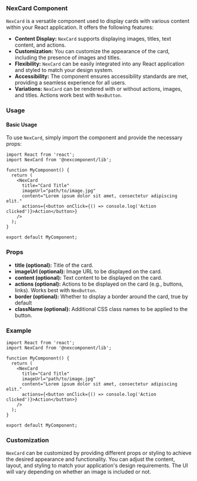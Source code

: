 ### NexCard Component

`NexCard` is a versatile component used to display cards with various content within your React application. It offers the following features:

* **Content Display:** `NexCard` supports displaying images, titles, text content, and actions.
* **Customization:** You can customize the appearance of the card, including the presence of images and titles.
* **Flexibility:** `NexCard` can be easily integrated into any React application and styled to match your design system.
* **Accessibility:** The component ensures accessibility standards are met, providing a seamless experience for all users.
* **Variations:** `NexCard` can be rendered with or without actions, images, and titles. Actions work best with `NexButton`.

### Usage

#### Basic Usage

To use `NexCard`, simply import the component and provide the necessary props:

```tsx
import React from 'react';
import NexCard from '@nexcomponent/lib';

function MyComponent() {
  return (
    <NexCard
      title="Card Title"
      imageUrl="path/to/image.jpg"
      content="Lorem ipsum dolor sit amet, consectetur adipiscing elit."
      actions={<button onClick={() => console.log('Action clicked')}>Action</button>}
    />
  );
}

export default MyComponent;
```

### Props

* **title (optional):** Title of the card.
* **imageUrl (optional):** Image URL to be displayed on the card.
* **content (optional):** Text content to be displayed on the card.
* **actions (optional):** Actions to be displayed on the card (e.g., buttons, links). Works best with `NexButton`.
* **border (optional):** Whether to display a border around the card, true by default
* **className (optional):** Additional CSS class names to be applied to the button.

### Example

```tsx
import React from 'react';
import NexCard from '@nexcomponent/lib';

function MyComponent() {
  return (
    <NexCard
      title="Card Title"
      imageUrl="path/to/image.jpg"
      content="Lorem ipsum dolor sit amet, consectetur adipiscing elit."
      actions={<button onClick={() => console.log('Action clicked')}>Action</button>}
    />
  );
}

export default MyComponent;
```

### Customization

`NexCard` can be customized by providing different props or styling to achieve the desired appearance and functionality. You can adjust the content, layout, and styling to match your application's design requirements. The UI will vary depending on whether an image is included or not.